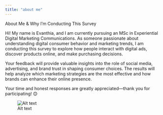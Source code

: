 ```yaml
---
title: "about me"
---
```


About Me & Why I’m Conducting This Survey

Hi! My name is Evanthia, and I am currently pursuing an MSc in Experiential Digital Marketing Communications. As someone passionate about understanding digital consumer behavior and marketing trends, I am conducting this survey to explore how people interact with digital ads, discover products online, and make purchasing decisions.

Your feedback will provide valuable insights into the role of social media, advertising, and brand trust in shaping consumer choices. The results will help analyze which marketing strategies are the most effective and how brands can enhance their online presence.

Your time and honest responses are greatly appreciated—thank you for participating! 😊

![Alt text](images/quarto.jpg)




